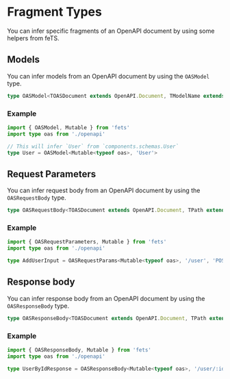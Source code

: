 # Fragment Types

You can infer specific fragments of an OpenAPI document by using some helpers from feTS.

## Models

You can infer models from an OpenAPI document by using the `OASModel` type.

```ts
type OASModel<TOASDocument extends OpenAPI.Document, TModelName extends string>
```

### Example

```ts
import { OASModel, Mutable } from 'fets'
import type oas from './openapi'

// This will infer `User` from `components.schemas.User`
type User = OASModel<Mutable<typeof oas>, 'User'>
```

## Request Parameters

You can infer request body from an OpenAPI document by using the `OASRequestBody` type.

```ts
type OASRequestBody<TOASDocument extends OpenAPI.Document, TPath extends string, TMethod extends HTTPMethod>
```

### Example

```ts
import { OASRequestParameters, Mutable } from 'fets'
import type oas from './openapi'

type AddUserInput = OASRequestParams<Mutable<typeof oas>, '/user', 'POST'>
```

## Response body

You can infer response body from an OpenAPI document by using the `OASResponseBody` type.

```ts
type OASResponseBody<TOASDocument extends OpenAPI.Document, TPath extends string, TMethod extends HTTPMethod, TStatusCode extends StatusCode>
```

### Example

```ts filename="user-response-body"
import { OASResponseBody, Mutable } from 'fets'
import type oas from './openapi'

type UserByIdResponse = OASResponseBody<Mutable<typeof oas>, '/user/:id', 'POST', 200>
```

